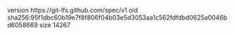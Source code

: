 version https://git-lfs.github.com/spec/v1
oid sha256:95f1dbc60b19e7f8f806f04b03e5d3053aa1c562fdfdbd0625a0046bd6058669
size 14267

